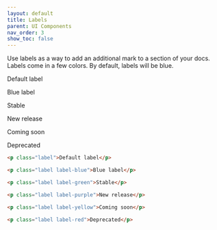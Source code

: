 ```yaml
---
layout: default
title: Labels
parent: UI Components
nav_order: 3
show_toc: false
---
```



Use labels as a way to add an additional mark to a section of your docs. Labels come in a few colors. By default, labels will be blue.

<div class="code-example" markdown="1">
<p class="label">Default label</p>

<p class="label label-blue">Blue label</p>

<p class="label label-green">Stable</p>

<p class="label label-purple">New release</p>

<p class="label label-yellow">Coming soon</p>

<p class="label label-red">Deprecated</p>
</div>

```markdown
<p class="label">Default label</p>

<p class="label label-blue">Blue label</p>

<p class="label label-green">Stable</p>

<p class="label label-purple">New release</p>

<p class="label label-yellow">Coming soon</p>

<p class="label label-red">Deprecated</p>
```
